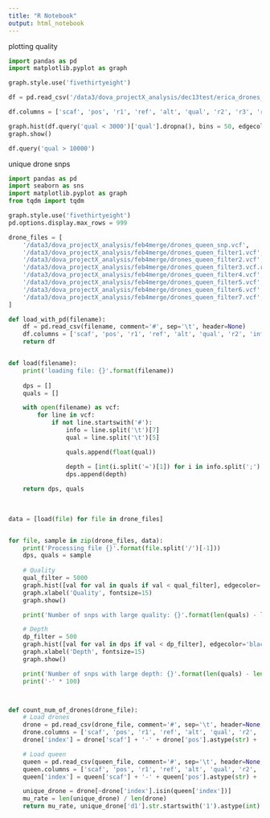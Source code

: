 ```yaml
---
title: "R Notebook"
output: html_notebook
---
```


plotting quality 
```python
import pandas as pd
import matplotlib.pyplot as graph

graph.style.use('fivethirtyeight')

df = pd.read_csv('/data3/dova_projectX_analysis/dec13test/erica_drones_1to5.vcf', sep='\t', header=None, skiprows=9000)

df.columns = ['scaf', 'pos', 'r1', 'ref', 'alt', 'qual', 'r2', 'r3', 'r4', 'r5', 'r6', 'r7', 'r8']

graph.hist(df.query('qual < 3000')['qual'].dropna(), bins = 50, edgecolor = 'k')
graph.show()

df.query('qual > 10000')
```



unique drone snps

```python
import pandas as pd
import seaborn as sns
import matplotlib.pyplot as graph
from tqdm import tqdm

graph.style.use('fivethirtyeight')
pd.options.display.max_rows = 999

drone_files = [
    '/data3/dova_projectX_analysis/feb4merge/drones_queen_snp.vcf',
    '/data3/dova_projectX_analysis/feb4merge/drones_queen_filter1.vcf',
    '/data3/dova_projectX_analysis/feb4merge/drones_queen_filter2.vcf',
    '/data3/dova_projectX_analysis/feb4merge/drones_queen_filter3.vcf.recode.vcf',
    '/data3/dova_projectX_analysis/feb4merge/drones_queen_filter4.vcf',
    '/data3/dova_projectX_analysis/feb4merge/drones_queen_filter5.vcf',
    '/data3/dova_projectX_analysis/feb4merge/drones_queen_filter6.vcf',
    '/data3/dova_projectX_analysis/feb4merge/drones_queen_filter7.vcf',
]

def load_with_pd(filename):
    df = pd.read_csv(filename, comment='#', sep='\t', header=None)
    df.columns = ['scaf', 'pos', 'r1', 'ref', 'alt', 'qual', 'r2', 'info', 'r3', 'more_info']
    return df


def load(filename):
    print('loading file: {}'.format(filename))
    
    dps = []
    quals = []

    with open(filename) as vcf:
        for line in vcf:
            if not line.startswith('#'):
                info = line.split('\t')[7]
                qual = line.split('\t')[5]

                quals.append(float(qual))

                depth = [int(i.split('=')[1]) for i in info.split(';') if i.startswith('DP')][0]
                dps.append(depth)
                
    return dps, quals
    
    
    
data = [load(file) for file in drone_files]


for file, sample in zip(drone_files, data):
    print('Processing file {}'.format(file.split('/')[-1]))
    dps, quals = sample
    
    # Quality
    qual_filter = 5000
    graph.hist([val for val in quals if val < qual_filter], edgecolor='black', bins=25)
    graph.xlabel('Quality', fontsize=15)
    graph.show()

    print('Number of snps with large quality: {}'.format(len(quals) - len([val for val in quals if val < qual_filter])))

    # Depth
    dp_filter = 500
    graph.hist([val for val in dps if val < dp_filter], edgecolor='black', bins=25)
    graph.xlabel('Depth', fontsize=15)
    graph.show()

    print('Number of snps with large depth: {}'.format(len(quals) - len([val for val in quals if val < dp_filter])))
    print('-' * 100)



def count_num_of_drones(drone_file):
    # Load drones
    drone = pd.read_csv(drone_file, comment='#', sep='\t', header=None, dtype={0: object})
    drone.columns = ['scaf', 'pos', 'r1', 'ref', 'alt', 'qual', 'r2', 'info', 'r3', 'd1', 'd2', 'd3', 'd4']
    drone['index'] = drone['scaf'] + '-' + drone['pos'].astype(str) + '-' + drone['ref']

    # Load queen
    queen = pd.read_csv(queen_file, comment='#', sep='\t', header=None, dtype={0: object})
    queen.columns = ['scaf', 'pos', 'r1', 'ref', 'alt', 'qual', 'r2', 'info', 'r3', 'q']
    queen['index'] = queen['scaf'] + '-' + queen['pos'].astype(str) + '-' + queen['ref']

    unique_drone = drone[~drone['index'].isin(queen['index'])]
    mu_rate = len(unique_drone) / len(drone)
    return mu_rate, unique_drone['d1'].str.startswith('1').astype(int) + unique_drone['d2'].str.startswith('1').astype(int) + unique_drone['d3'].str.startswith('1') + unique_drone['d4'].str.startswith('1')

```

